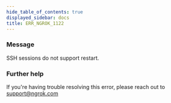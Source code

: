 ```yaml
---
hide_table_of_contents: true
displayed_sidebar: docs
title: ERR_NGROK_1122
---
```




### Message

SSH sessions do not support restart.

<ErrorDetails error="err_ngrok_1122" />

### Further help

If you're having trouble resolving this error, please reach out to [support@ngrok.com](mailto:support@ngrok.com?subject=Help%20with%20ERR_NGROK_1122)
